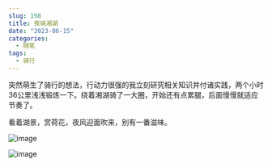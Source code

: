 ```yaml
---
slug: 198
title: 夜骑湘湖
date: "2023-06-15"
categories: 
  - 随笔
tags:
  - 骑行
---
```


突然萌生了骑行的想法，行动力很强的我立刻研究相关知识并付诸实践，两个小时36公里浅浅锻炼一下。绕着湘湖骑了一大圈，开始还有点累腿，后面慢慢就适应节奏了。

看着湖景，赏荷花，夜风迎面吹来，别有一番滋味。

![image](https://imgurl.zburu.com/images/2023/648aba29327bf.png)

![image](https://imgurl.zburu.com/images/2023/648aba29caee1.png)
